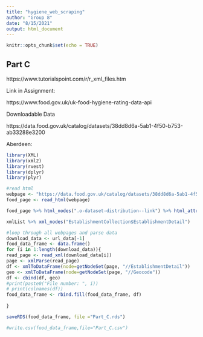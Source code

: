 ---
title: "hygiene_web_scraping"
author: "Group 8"
date: "8/15/2021"
output: html_document
---

```{r setup, include=FALSE}
knitr::opts_chunk$set(echo = TRUE)
```

## Part C



https://www.tutorialspoint.com/r/r_xml_files.htm


Link in Assignment:

https://www.food.gov.uk/uk-food-hygiene-rating-data-api

Downloadable Data

https://data.food.gov.uk/catalog/datasets/38dd8d6a-5ab1-4f50-b753-ab33288e3200

Aberdeen:


```{r}
library(XML)
library(xml2)
library(rvest)
library(dplyr)
library(plyr)
```

```{r}
#read html
webpage <- "https://data.food.gov.uk/catalog/datasets/38dd8d6a-5ab1-4f50-b753-ab33288e3200"
food_page <- read_html(webpage)
```



```{r}
food_page %>% html_nodes(".o-dataset-distribution--link") %>% html_attr("href") %>% as.vector()  -> url_data
```



```{r}
xmlList %>% xml_nodes("EstablishmentCollection$EstablishmentDetail")
```

```{r}
#loop through all webpages and parse data
download_data <- url_data[-1]
food_data_frame <- data.frame()
for (i in 1:length(download_data)){
read_page <- read_xml(download_data[i])
page <- xmlParse(read_page)
df <- xmlToDataFrame(node=getNodeSet(page, "//EstablishmentDetail"))
geo <- xmlToDataFrame(node=getNodeSet(page, "//Geocode"))
df <- cbind(df, geo)
#print(paste0("File number: ", i))
# print(colnames(df))
food_data_frame <- rbind.fill(food_data_frame, df)
  
}
```


```{r}
saveRDS(food_data_frame, file ="Part_C.rds")
```


```{r}
#write.csv(food_data_frame,file="Part_C.csv")
```


